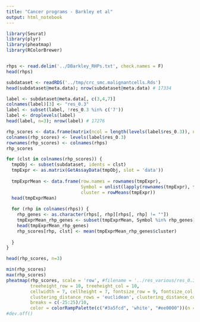 ```yaml
---
title: "Cancer programs - Barkley et al"
output: html_notebook
---
```


```r
library(Seurat)
library(plyr)
library(pheatmap)
library(RColorBrewer)


rhps <- read.delim('../DBarkley_RHPs.txt', check.names = F)
head(rhps)

subdataset <- readRDS('../tmp/crc_smc.malignantcells.Rds')
head(subdataset@meta.data); nrow(subdataset@meta.data) # 17334

label <- subdataset@meta.data[, c(3,4,7)]
colnames(label)[3] <- "res_0.3"
label <- subset(label, !res_0.3 %in% c('7'))
label <- droplevels(label)
head(label, n=3); nrow(label) # 17276

rhp_scores <- data.frame(matrix(ncol = length(levels(label$res_0.3)), nrow = ncol(rhps)))
colnames(rhp_scores) <- levels(label$res_0.3)
rownames(rhp_scores) <- colnames(rhps)
rhp_scores

for (clst in colnames(rhp_scores)) {
  tmpObj <- subset(subdataset, idents = clst)
  tmpExpr <- as.matrix(GetAssayData(tmpObj, slot = 'data'))
  
  tmpExprMean <- data.frame(row.names = rownames(tmpExpr),
                            Symbol = unlist(lapply(rownames(tmpExpr), function (x) unlist(strsplit(as.character(x), split = '-ENSG'))[1] )), 
                            cluster = rowMeans(tmpExpr))
  head(tmpExprMean)
  
  for (rhp in colnames(rhps)) {
    rhp_genes <- as.character(rhps[, rhp][rhps[, rhp] != ""])
    tmpExprMean_rhp_genes <- subset(tmpExprMean, Symbol %in% rhp_genes)
    head(tmpExprMean_rhp_genes)
    rhp_scores[rhp, clst] <- mean(tmpExprMean_rhp_genes$cluster)
    
  }
}

head(rhp_scores, n=3)

min(rhp_scores)
max(rhp_scores)
pheatmap(rhp_scores, scale = 'row', #filename = '../res_various/res_0.3/dbarkley_rhps.pdf',
         treeheight_row = 10, treeheight_col = 10,
         cellwidth = 7, cellheight = 7, fontsize_row = 9, fontsize_col = 9, border_color = NA, 
         clustering_distance_rows = 'euclidean', clustering_distance_cols = 'euclidean', clustering_method = 'complete',
         breaks = c(-25:25)/10,
         color = colorRampPalette(c("#3a5fcd", 'white', "#ee0000"))(n = 51))
#dev.off()

```


